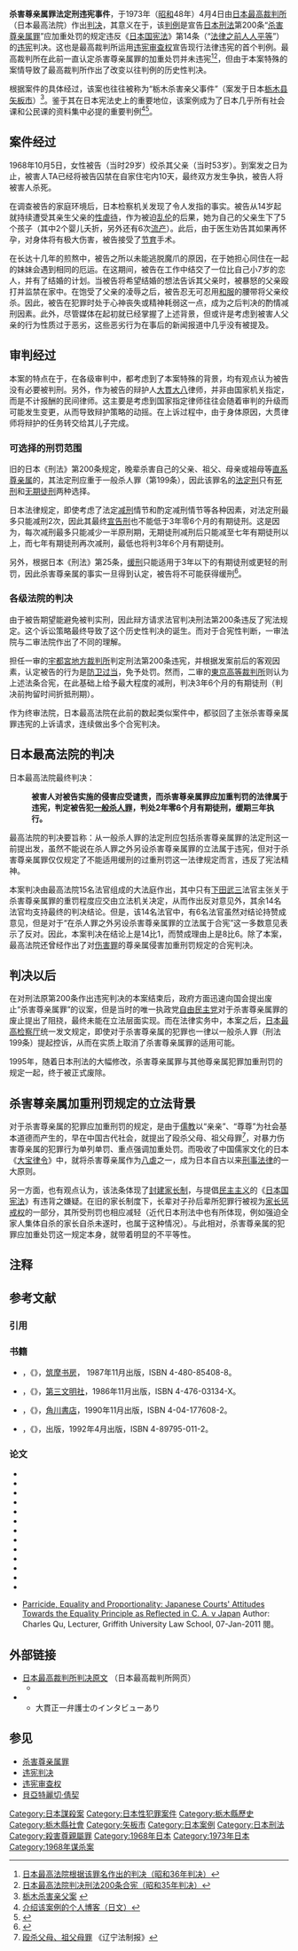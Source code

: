 {{Japanese|japanese=尊属殺法定刑違憲事件|kana=そんぞくさつほうていけいいけんじけん|romaji=Sonzokusatsuhō Teikei Ikenjiken}}

'''杀害尊亲属罪法定刑违宪事件'''，于1973年（[[昭和|昭和]]48年）4月4日由[[日本|日本]][[最高裁判所|最高裁判所]]（日本最高法院）作出[[判决|判决]]，其意义在于，该[[判例|判例]]是宣告[[日本刑法|日本刑法]]第200条“[[杀害尊亲属罪|杀害尊亲属罪]]”应加重处罚的规定违反《[[日本国宪法|日本国宪法]]》第14条（“[[法律之前人人平等|法律之前人人平等]]”）的[[违宪|违宪]]判决。这也是最高裁判所运用[[违宪审查权|违宪审查权]]{{noteTag|[[违宪审查权|违宪审查权]]，指对于一般法律是否违反一国的宪法作出审查判断的权力。根据美国[[马伯里诉麦迪逊案|马伯里诉麦迪逊案]]确立的原则，一般违宪审查权由[[司法机关|司法机关]]行使。}}宣告现行法律违宪的首个判例。最高裁判所在此前一直认定杀害尊亲属罪的加重处罚并未违宪<ref>[http://www.courts.go.jp/search/jhsp0030?action_id=dspDetail&hanreiSrchKbn=02&hanreiNo=28405&hanreiKbn=01 日本最高法院根据该罪名作出的判决（[[昭和|昭和]]36年判决）]</ref><ref>[http://www.courts.go.jp/search/jhsp0030?action_id=dspDetail&hanreiSrchKbn=02&hanreiNo=29275&hanreiKbn=01 日本最高法院判决刑法200条合宪（[[昭和|昭和]]35年判决）]</ref>，但由于本案特殊的案情导致了最高裁判所作出了改变以往判例的历史性判决。

根据案件的具体经过，该案也往往被称为“栃木杀害亲父事件”（案发于日本[[栃木县|栃木县]][[矢板市|矢板市]]）<ref>[http://www.alpha-net.ne.jp/users2/knight9/totigi.htm 栃木杀害亲父案] {{webarchive|url=https://web.archive.org/web/20071228054205/http://www.alpha-net.ne.jp/users2/knight9/totigi.htm |date=2007-12-28 }}</ref>。鉴于其在日本宪法史上的重要地位，该案例成为了日本几乎所有社会课和公民课的资料集中必提的重要判例<ref>[http://blog.goo.ne.jp/GB3616125/e/e87b13d0f0ee41cadd46ae006c9aace2 介绍该案例的个人博客（日文）]</ref><ref>{{Cite web |url=http://www.geocities.jp/samatmark/sonzoku.html |title=介绍案例情况的另一网页 |access-date=2008-06-23 |archive-url=https://web.archive.org/web/20070913014902/http://www.geocities.jp/samatmark/sonzoku.html |archive-date=2007-09-13 |dead-url=yes }}</ref>。

== 案件经过 ==
1968年10月5日，女性被告{{lang|Ja|CA}}（当时29岁）绞杀其父亲{{lang|Ja|TA}}（当时53岁）。到案发之日为止，被害人TA已经将被告囚禁在自家住宅内10天，最终双方发生争执，被告人将被害人杀死。

在调查被告的家庭环境后，日本检察机关发现了令人发指的事实。被告从14岁起就持续遭受其亲生父亲的[[性虐待|性虐待]]，作为被迫[[近亲性交|乱伦]]的后果，她为自己的父亲生下了5个孩子（其中2个婴儿夭折，另外还有6次[[流产|流产]]）。此后，由于医生劝告其如果再怀孕，对身体将有极大伤害，被告接受了[[节育|节育]]手术。

在长达十几年的煎熬中，被告之所以未能逃脱魔爪的原因，在于她担心同住在一起的妹妹会遇到相同的厄运。在这期间，被告在工作中结交了一位比自己小7岁的恋人，并有了结婚的计划。当被告将希望结婚的想法告诉其父亲时，被暴怒的父亲殴打并监禁在家中。在饱受了父亲的凌辱之后，被告忍无可忍用[[和服|和服]]的腰带将父亲绞杀。因此，被告在犯罪时处于心神丧失或精神耗弱这一点，成为之后判决的酌情减刑因素。此外，尽管媒体在起初就已经掌握了上述背景，但或许是考虑到被害人父亲的行为性质过于恶劣，这些恶劣行为在事后的新闻报道中几乎没有被提及。

== 审判经过 ==
本案的特点在于，在各级审判中，都考虑到了本案特殊的背景，均有观点认为被告没有必要被判刑。另外，作为被告的辩护人[[大貫大八|大貫大八]]律师，并非由国家机关指定，而是不计报酬的民间律师。这主要是考虑到国家指定律师往往会随着审判的升级而可能发生变更，从而导致辩护策略的动摇。在上诉过程中，由于身体原因，大贯律师将辩护的任务转交给其儿子完成。

=== 可选择的刑罚范围 ===
旧的日本《刑法》第200条规定，晚辈杀害自己的父亲、祖父、母亲或祖母等[[直系亲属|直系尊亲属]]的，其法定刑应重于一般杀人罪（第199条），因此该罪名的[[法定刑|法定刑]]只有[[死刑|死刑]]和[[无期徒刑|无期徒刑]]两种选择。

日本法律规定，即使考虑了法定[[减刑|减刑]]情节和酌定减刑情节等各种因素，对法定刑最多只能减刑2次，因此其最终[[宣告刑|宣告刑]]也不能低于3年零6个月的有期徒刑。这是因为，每次减刑最多只能减少一半原刑期，无期徒刑减刑后只能减至七年有期徒刑以上，而七年有期徒刑再次减刑，最低也将判3年6个月有期徒刑。

另外，根据日本《刑法》第25条，[[缓刑|缓刑]]只能适用于3年以下的有期徒刑或更轻的刑罚，因此杀害尊亲属的事实一旦得到认定，被告将不可能获得缓刑<ref>{{Cite web |url=http://www.houko.com/00/01/M40/045.HTM |title=日本国刑法条文 |access-date=2008-06-23 |archive-date=2018-12-10 |archive-url=https://web.archive.org/web/20181210032424/http://www.houko.com/00/01/M40/045.HTM |dead-url=no }}</ref>。

=== 各级法院的判决 ===
由于被告期望能避免被判实刑，因此辩方请求法官判决刑法第200条违反了宪法规定。这个诉讼策略最终导致了这个历史性判决的诞生。而对于合宪性判断，一审法院与二审法院作出了不同的理解。

担任一审的[[宇都宮地方裁判所|宇都宮地方裁判所]]判定刑法第200条违宪，并根据发案前后的客观因素，认定被告的行为是[[防卫过当|防卫过当]]，免予处罚。然而，二审的[[東京高等裁判所|東京高等裁判所]]则认为上述法条合宪，在此基础上给予最大程度的减刑，判决3年6个月的有期徒刑（判决前拘留时间折抵刑期）。

作为终审法院，日本最高法院在此前的数起类似案件中，都驳回了主张杀害尊亲属罪违宪的上诉请求，连续做出多个合宪判决。

== 日本最高法院的判决 ==
日本最高法院最终判决：
:'''被害人对被告实施的侵害应受谴责，而杀害尊亲属罪应加重判罚的法律属于违宪，判定被告犯[[殺人罪|一般杀人罪]]，判处2年零6个月有期徒刑，缓期三年执行。'''

最高法院的判决要旨称：从一般杀人罪的法定刑应包括杀害尊亲属罪的法定刑这一前提出发，虽然不能说在杀人罪之外另设杀害尊亲属罪的立法属于违宪，但对于杀害尊亲属罪仅仅规定了不能适用缓刑的过重刑罚这一法律规定而言，违反了宪法精神。

本案判决由最高法院15名法官组成的大法庭{{noteTag|参见[[最高裁判所|最高裁判所]]关于大法庭组成的介绍}}作出，其中只有[[下田武三|下田武三]]法官主张关于杀害尊亲属罪的重罚程度应交由立法机关决定，从而作出反对意见外，其余14名法官均支持最终的判决结论。但是，该14名法官中，有6名法官虽然对结论持赞成意见，但是对于“在杀人罪之外另设杀害尊亲属罪的立法属于合宪”这一多数意见表示了反对。因此，本案判决在结论上是14比1，而赞成理由上是8比6。除了本案，最高法院还曾经作出了对[[伤害罪|伤害罪]]的尊亲属侵害加重刑罚规定的合宪判决。

== 判决以后 ==
在对刑法原第200条作出违宪判决的本案结束后，政府方面迅速向国会提出废止“杀害尊亲属罪”的议案，但是当时的唯一执政党[[自由民主黨_(日本)|自由民主党]]对于杀害尊亲属罪的废止提出了阻挠，最终未能在立法层面实现。而在法律实务中，本案之后，[[日本最高检察厅|日本最高检察厅]]统一发文规定，即使对于杀害尊亲属的犯罪也一律以一般杀人罪（刑法199条）提起控诉，从而在实质上取消了杀害尊亲属罪的适用可能。

1995年，随着日本刑法的大幅修改，杀害尊亲属罪与其他尊亲属犯罪加重刑罚的规定一起，终于被正式废除。

== 杀害尊亲属加重刑罚规定的立法背景 ==
对于杀害尊亲属的犯罪应加重刑罚的规定，是由于[[儒教_(宗教)|儒教]]以“亲亲”、“尊尊”为社会基本道德而产生的，早在中国古代社会，就提出了殴杀父母、祖父母罪<ref>[http://www.lnfzb.com/News,2007,5,11,7401,119.shtml 殴杀父母、祖父母罪] {{webarchive|url=https://web.archive.org/web/20080720163814/http://www.lnfzb.com/News,2007,5,11,7401,119.shtml |date=2008-07-20 }}《辽宁法制报》</ref>，对暴力伤害尊亲属的犯罪行为单列单罚、重点强调加重处罚{{noteTag|汉朝，受[[儒家思想|儒家思想]]影响，子女如殴打父母，[[斩首|斩首]][[枭|枭]]之；如[[谋杀|谋杀]]父母，则以[[大逆|大逆]]论，本人[[腰斩|腰斩]]、妻子[[弃市|弃市]]。曹魏扩及到继母，杀继母与杀生母同，死罪。隋唐时期，殴杀父母、祖父母的暴行被正式列入“[[十恶|十恶]]”之中严厉打击。宋元明清相沿如故。}}。而吸收了中国儒家文化的日本《[[大宝律令|大宝律令]]》中，就将杀害尊亲属作为[[八虐|八虐]]之一，成为日本自古以来[[刑事法律|刑事法律]]的一大原则。

另一方面，也有观点认为，该法条体现了[[封建家长制|封建家长制]]，与提倡[[民主主义|民主主义]]的《[[日本国宪法|日本国宪法]]》有违背之嫌疑。在旧的家长制度下，长辈对子孙后辈所犯罪行被视为[[家长惩戒权|家长惩戒权]]的一部分，其所受刑罚也相应减轻（近代日本刑法中也有所体现，例如强迫全家人集体自杀的家长自杀未遂时，也属于这种情况）。与此相对，杀害尊亲属的犯罪应加重处罚这一规定本身，就带着明显的不平等性。

== 注释 ==
{{NoteFoot}}

== 参考文献 ==
=== 引用 ===
{{Reflist|2}}

=== 书籍 ===
* {{ja}}{{lang|ja|谷口優子著}}，《{{lang|ja|尊属殺人罪が消えた日}}》，[[筑摩书房|筑摩书房]]，  1987年11月出版，ISBN 4-480-85408-8。
* {{ja}}{{lang|ja|三原憲三著}}，《{{lang|ja|尊属殺人と裁判}}》，[[第三文明社|第三文明社]]，1986年11月出版，ISBN 4-476-03134-X。
* {{ja}}{{lang|ja|和久峻三著}}，《{{lang|ja|魔女失格}}》，[[角川書店|角川書店]]，1990年11月出版，ISBN 4-04-177608-2。
* {{ja}}{{lang|ja|松村喜彦著}}，《{{lang|ja|悪女たちの昭和史}}》，{{lang|ja|ライブ}}出版，1992年4月出版，ISBN 4-89795-011-2。

=== 论文 ===
* {{ja}}{{lang|ja|昭和家族法と私(4)尊属殺規定の合憲判決，中川淳，戸籍時報. (通号 516) [2000.07]}}  
* {{ja}}{{lang|ja|新・判例の事案を読む(8)尊属殺人事件，北村 栄一，Article. (通号 171) [2000.6]}}  
* {{ja}}{{lang|ja|裁判官から見た警察捜査 尊属殺重罰規定を違憲とした最高裁大法廷判決の再検討(上·下)，井上 薫，捜査研究. 49(6) (通号 583-584) [2000.05-2000.06]}}  
* {{ja}}{{lang|ja|尊属殺重罰と法の下の平等--日本と韓国の比較法的観点から，申 先雨，独協法学. (通号 49) [1999.09]}}  
* {{ja}}{{lang|ja|近世村落における尊属殺人罪とその波紋--相州の一山村にみる処罰と縁坐の事例，武井 達夫，立正史学. (通号 82) [1997.09]}}  
* {{ja}}{{lang|ja|現代社会と刑事政策-23-尊属殺の実態，佐藤 典子，時の法令. (通号 1398) [1991.03.30]}}  
* {{ja}}{{lang|ja|平成元年度総理府世論調査について--死刑制度及び尊属殺等加重処罰(刑事法ノートー151-)，渡辺 恵一、小島 吉晴，判例タイムズ. 41(13) [1990.06.01]}}  
* {{ja}}{{lang|ja|尊属殺の実態に関する研究，池田 茂穂等，法務総合研究所研究部紀要. (通号 33) [1990]}}  
* {{ja}}{{lang|ja|尊属殺重罰規定と法の下の平等，横瀬 浩司，中京法学. 23(2～4) [1989.03]}}  
* {{ja}}{{lang|ja|「尊属殺人罪」に関する一考察，山下 克知，関西外国語大学研究論集. (通号 47) [1988.01]}}  
* {{ja}}{{lang|ja|合憲判決の高き壁が崩れた日--尊属殺重罰違憲事件(最大判昭48.4.4)，大貫 正一，自由と正義. 38(5) [1987.05]}}  
* {{ja}}{{lang|ja|尊属殺--犯罪心理学から見た，福島 章，ジュリスト. (通号 812) [1984.05.01]}}  
* {{ja}}{{lang|ja|尊属殺，阿部 照哉，ジュリスト. (通号 812) [1984.05.01]}}
* {{en}}[http://www.murdoch.edu.au/elaw/issues/v8n2/qu82.html Parricide, Equality and Proportionality: Japanese Courts' Attitudes Towards the Equality Principle as Reflected in C. A. v Japan] {{Wayback|url=http://www.murdoch.edu.au/elaw/issues/v8n2/qu82.html |date=20210309115439 }} Author: Charles Qu, Lecturer, Griffith University Law School, 07-Jan-2011 閱。

== 外部链接 ==
* [http://www.courts.go.jp/search/jhsp0030?action_id=dspDetail&hanreiSrchKbn=02&hanreiNo=26980&hanreiKbn=01 日本最高裁判所判决原文] {{Wayback|url=http://www.courts.go.jp/search/jhsp0030?action_id=dspDetail&hanreiSrchKbn=02&hanreiNo=26980&hanreiKbn=01 |date=20111120182403 }}（日本最高裁判所网页）
** {{PDFlink|[http://www.courts.go.jp/app/files/hanrei_jp/807/051807_hanrei.pdf 昭和45(あ)1310 尊属殺人事件  最高裁判所大法廷 判決]}}
* {{cite news | author = 神田憲行 | url = http://business.nikkeibp.co.jp/atcl/report/15/120100058/120200001/ | title = 「父殺しの女性」を救った日本初の法令違憲判決ー憲法第14条と「尊属殺人」 | newspaper = [[日経ビジネス|日経ビジネス]] | publisher = [[日経BP|日経BP]] | date = 2016-03-16 | accessdate = 2017-08-08 | archive-date = 2018-06-26 | archive-url = https://web.archive.org/web/20180626064616/http://business.nikkeibp.co.jp/atcl/report/15/120100058/120200001/ | dead-url = no }}
**大貫正一弁護士のインタビューあり

== 参见 ==
* [[杀害尊亲属罪|杀害尊亲属罪]]
* [[违宪判决|违宪判决]]
* [[违宪审查权|违宪审查权]]
* [[貝亞特麗切·倩契|貝亞特麗切·倩契]]

{{DEFAULTSORT:Sonzokusatsuhō杀害尊亲属罪法定刑违宪事件}}

[[Category:日本謀殺案|Category:日本謀殺案]]
[[Category:日本性犯罪案件|Category:日本性犯罪案件]]
[[Category:栃木縣歷史|Category:栃木縣歷史]]
[[Category:栃木縣社會|Category:栃木縣社會]]
[[Category:矢板市|Category:矢板市]]
[[Category:日本案例|Category:日本案例]]
[[Category:日本刑法|Category:日本刑法]]
[[Category:殺害尊親屬罪|Category:殺害尊親屬罪]]
[[Category:1968年日本|Category:1968年日本]]
[[Category:1973年日本|Category:1973年日本]]
[[Category:1968年谋杀案|Category:1968年谋杀案]]